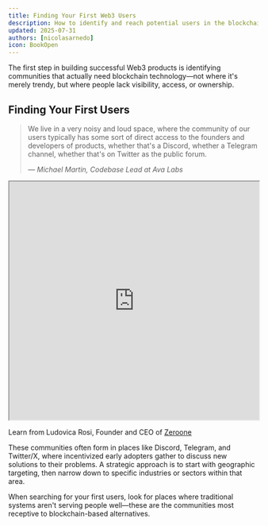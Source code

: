 ```yaml
---
title: Finding Your First Web3 Users
description: How to identify and reach potential users in the blockchain ecosystem
updated: 2025-07-31
authors: [nicolasarnedo]
icon: BookOpen
---
```


The first step in building successful Web3 products is identifying communities that actually need blockchain technology—not where it's merely trendy, but where people lack visibility, access, or ownership.

## Finding Your First Users

<blockquote className="quote-card">
  <p>We live in a very noisy and loud space, where the community of our users typically has some sort of direct access to the founders and developers of products, whether that's a Discord, whether a Telegram channel, whether that's on Twitter as the public forum.</p>
  <cite>— Michael Martin, Codebase Lead at Ava Labs</cite>
</blockquote>

<div style={{ margin: '2rem 0' }}>
  <iframe 
    src="https://drive.google.com/file/d/1eHzAhCMIU-8PXwzqqcr_NbSmG4w_VzVk/preview" 
    width="100%" 
    height="480" 
    allow="autoplay"
    style={{ border: 'none', borderRadius: '8px' }}
  ></iframe>
  <p style={{ textAlign: 'center', marginTop: '1rem', fontSize: '0.95rem', color: '#666' }}>
    Learn from Ludovica Rosi, Founder and CEO of <a href="https://zeroone.art/?view=list" target="_blank" rel="noopener noreferrer" style={{ color: '#0066cc', textDecoration: 'underline' }}>Zeroone</a>
  </p>
</div>

These communities often form in places like Discord, Telegram, and Twitter/X, where incentivized early adopters gather to discuss new solutions to their problems. A strategic approach is to start with geographic targeting, then narrow down to specific industries or sectors within that area.

When searching for your first users, look for places where traditional systems aren't serving people well—these are the communities most receptive to blockchain-based alternatives.
